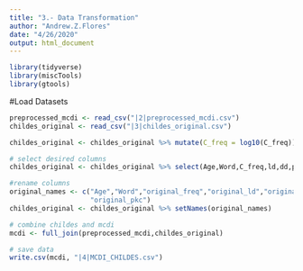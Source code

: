 ```yaml
---
title: "3.- Data Transformation"
author: "Andrew.Z.Flores"
date: "4/26/2020"
output: html_document
---
```



```r
library(tidyverse)
library(miscTools)
library(gtools)
```

#Load Datasets
```r
preprocessed_mcdi <- read_csv("|2|preprocessed_mcdi.csv")
childes_original <- read_csv("|3|childes_original.csv")
```

```r
childes_original <- childes_original %>% mutate(C_freq = log10(C_freq))
```

```r
# select desired columns
childes_original <- childes_original %>% select(Age,Word,C_freq,ld,dd,pkc)

#rename columns
original_names <- c("Age","Word","original_freq","original_ld","original_dd",
                    "original_pkc")
childes_original <- childes_original %>% setNames(original_names)

# combine childes and mcdi
mcdi <- full_join(preprocessed_mcdi,childes_original)

# save data
write.csv(mcdi, "|4|MCDI_CHILDES.csv")
```








